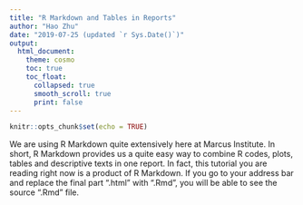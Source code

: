 ```yaml
---
title: "R Markdown and Tables in Reports"
author: "Hao Zhu"
date: "2019-07-25 (updated `r Sys.Date()`)"
output: 
  html_document:
    theme: cosmo
    toc: true
    toc_float:
      collapsed: true
      smooth_scroll: true
      print: false
---
```


```r
knitr::opts_chunk$set(echo = TRUE)
```

We are using R Markdown quite extensively here at Marcus Institute. In short, R Markdown provides us a quite easy way to combine R codes, plots, tables and descriptive texts in one report. In fact, this tutorial you are reading right now is a product of R Markdown. If you go to your address bar and replace the final part ".html" with ".Rmd", you will be able to see the source ".Rmd" file. 

